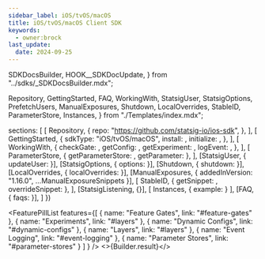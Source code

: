 ```yaml
---
sidebar_label: iOS/tvOS/macOS
title: iOS/tvOS/macOS Client SDK
keywords:
  - owner:brock
last_update:
  date: 2024-09-25
---
```


  SDKDocsBuilder,
  HOOK__SDKDocUpdate,
} from "../sdks/_SDKDocsBuilder.mdx";


  Repository,
  GettingStarted,
  FAQ,
  WorkingWith,
  StatsigUser,
  StatsigOptions,
  PrefetchUsers,
  ManualExposures,
  Shutdown,
  LocalOverrides,
  StableID,
  ParameterStore,
  Instances,
} from "./Templates/index.mdx";


  sections: [
    [
      Repository,
      {
        repo: "https://github.com/statsig-io/ios-sdk",
      },
    ],
    [
      GettingStarted,
      {
        sdkType: "iOS/tvOS/macOS",
        install: <Install />,
        initialize: <Initialize />,
      },
    ],
    [
      WorkingWith,
      {
        checkGate: <CheckGate />,
        getConfig: <GetConfig />,
        getExperiment: <GetExperiment />,
        logEvent: <LogEvent />,
      },
    ],
    [
      ParameterStore,
      { getParameterStore: <GetParameterStore />, getParameter: <GetParameter /> },
    ],
    [StatsigUser, { updateUser: <UpdateUser /> }],
    [StatsigOptions, { options: <Options /> }],
    [Shutdown, { shutdown: <ShutdownSnippet /> }],
    [LocalOverrides, { localOverrides: <LocalOverridesSnippet /> }],
    [ManualExposures, { addedInVersion: "1.16.0", ...ManualExposureSnippets }],
    [
      StableID,
      { getSnippet: <GetStableID />, overrideSnippet: <OverrideStableID /> },
    ],
    [StatsigListening, {}],
    [
      Instances,
      { example: <MultiInstance /> }
    ],
    [FAQ, { faqs: <MoreFAQs /> }],
  ]
})


<FeaturePillList
    features={[
      { name: "Feature Gates", link: "#feature-gates" },
      { name: "Experiments", link: "#layers" },
      { name: "Dynamic Configs", link: "#dynamic-configs" },
      { name: "Layers", link: "#layers" },
      { name: "Event Logging", link: "#event-logging" },
      { name: "Parameter Stores", link: "#parameter-stores" }
    ]
  }
/>
<>{Builder.result}</>

